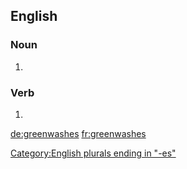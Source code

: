 ==English==

===Noun===
{{head|en|plural}}

# {{plural of|greenwash|lang=en}}

===Verb===
{{head|en}}

# {{en-third-person singular of|greenwash}}

[[Category:English plurals ending in "-es"]]

[[de:greenwashes]]
[[fr:greenwashes]]